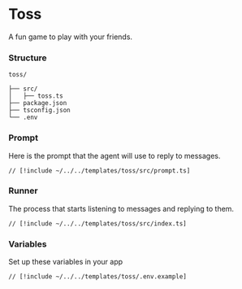 # Toss

A fun game to play with your friends.

### Structure

```
toss/

├── src/
│   ├── toss.ts
├── package.json
├── tsconfig.json
└── .env
```

### Prompt

Here is the prompt that the agent will use to reply to messages.

```tsx [src/prompt.ts]
// [!include ~/../../templates/toss/src/prompt.ts]
```

### Runner

The process that starts listening to messages and replying to them.

```tsx [src/index.ts]
// [!include ~/../../templates/toss/src/index.ts]
```

### Variables

Set up these variables in your app

```bash [cmd]
// [!include ~/../../templates/toss/.env.example]
```
